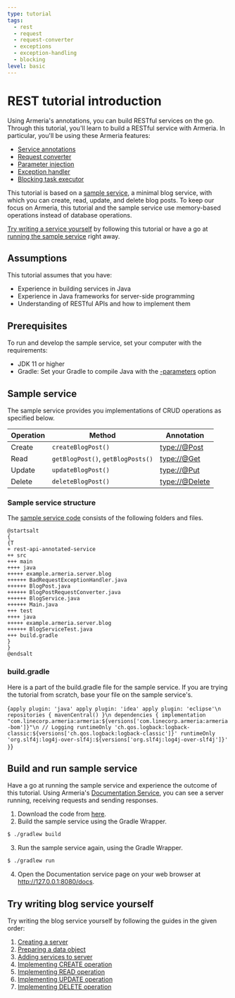 ```yaml
---
type: tutorial
tags:
  - rest
  - request
  - request-converter
  - exceptions
  - exception-handling
  - blocking
level: basic
---
```



# REST tutorial introduction

Using Armeria's annotations, you can build RESTful services on the go.
Through this tutorial, you'll learn to build a RESTful service with Armeria.
In particular, you'll be using these Armeria features:

- [Service annotations](/docs/server-annotated-service)
- [Request converter](/docs/server-annotated-service#converting-an-http-request-to-a-java-object)
- [Parameter injection](/docs/server-annotated-service#injecting-value-of-parameters-and-http-headers-into-a-java-object)
- [Exception handler](/docs/server-annotated-service#handling-exceptions)
- [Blocking task executor](/docs/server-annotated-service/#specifying-a-blocking-task-executor)

This tutorial is based on a [sample service](https://github.com/line/armeria-examples/tree/master/tutorials/rest-api-annotated-service), a minimal blog service, with which you can create, read, update, and delete blog posts.
To keep our focus on Armeria, this tutorial and the sample service use memory-based operations instead of database operations.

[Try writing a service yourself](#try-writing-blog-service-yourself) by following this tutorial or have a go at [running the sample service](#build-and-run-sample-service) right away.

## Assumptions

This tutorial assumes that you have:

- Experience in building services in Java
- Experience in Java frameworks for server-side programming
- Understanding of RESTful APIs and how to implement them

## Prerequisites

To run and develop the sample service, set your computer with the requirements:

- JDK 11 or higher
- Gradle: Set your Gradle to compile Java with the [-parameters](/docs/setup/#configure--parameters-javac-option) option

## Sample service

The sample service provides you implementations of CRUD operations as specified below.

| Operation | Method | Annotation |
| -- | -- | -- |
| Create | `createBlogPost()` | <type://@Post> |
| Read | `getBlogPost()`, `getBlogPosts()` | <type://@Get> |
| Update | `updateBlogPost()` | <type://@Put> |
| Delete | `deleteBlogPost()` | <type://@Delete> |

### Sample service structure

The [sample service code](https://github.com/line/armeria-examples/tree/master/tutorials/rest-api-annotated-service) consists of the following folders and files.

```plantuml
@startsalt
{
{T
+ rest-api-annotated-service
++ src
+++ main
++++ java
+++++ example.armeria.server.blog
++++++ BadRequestExceptionHandler.java
++++++ BlogPost.java
++++++ BlogPostRequestConverter.java
++++++ BlogService.java
++++++ Main.java
+++ test
++++ java
+++++ example.armeria.server.blog
++++++ BlogServiceTest.java
+++ build.gradle
}
}
@endsalt
```

### build.gradle

Here is a part of the build.gradle file for the sample service. If you are trying the tutorial from scratch, base your file on the sample service's.

<CodeBlock language="groovy" filename="build.gradle">{`
  apply plugin: 'java'
  apply plugin: 'idea'
  apply plugin: 'eclipse'\n
  repositories {
      mavenCentral()
  }\n
  dependencies {
      implementation "com.linecorp.armeria:armeria:${versions['com.linecorp.armeria:armeria-bom']}"\n
      // Logging
      runtimeOnly 'ch.qos.logback:logback-classic:${versions['ch.qos.logback:logback-classic']}'
      runtimeOnly 'org.slf4j:log4j-over-slf4j:${versions['org.slf4j:log4j-over-slf4j']}'
  }
`}</CodeBlock>

## Build and run sample service

Have a go at running the sample service and experience the outcome of this tutorial.
Using Armeria's [Documentation Service](/docs/server-docservice), you can see a server running, receiving requests and sending responses.

1. Download the code from [here](https://github.com/line/armeria-examples/tree/master/tutorials/rest-api-annotated-service).
2. Build the sample service using the Gradle Wrapper.
  ```bash
  $ ./gradlew build
  ```
3. Run the sample service again, using the Gradle Wrapper.
  ```bash
  $ ./gradlew run
  ```
4. Open the Documentation service page on your web browser at http://127.0.0.1:8080/docs.

## Try writing blog service yourself

Try writing the blog service yourself by following the guides in the given order:

1. [Creating a server](/tutorials/rest/blog/create-server)
2. [Preparing a data object](/tutorials/rest/blog/prepare-data-object)
3. [Adding services to server](/tutorials/rest/blog/add-services-to-server)
4. [Implementing CREATE operation](/tutorials/rest/blog/implenment-create)
5. [Implementing READ operation](/tutorials/rest/blog/implenment-read)
6. [Implementing UPDATE operation](/tutorials/rest/blog/implenment-update)
7. [Implementing DELETE operation](/tutorials/rest/blog/implenment-delete)
